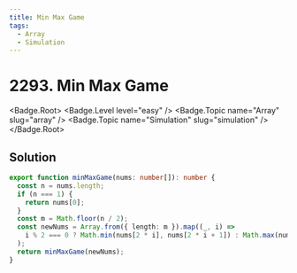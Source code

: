 ```yaml
---
title: Min Max Game
tags:
  - Array
  - Simulation
---
```


# 2293. Min Max Game

<Badge.Root>
  <Badge.Level level="easy" />
  <Badge.Topic name="Array" slug="array" />
  <Badge.Topic name="Simulation" slug="simulation" />
</Badge.Root>

## Solution

```typescript filename="solution.ts" copy
export function minMaxGame(nums: number[]): number {
  const n = nums.length;
  if (n === 1) {
    return nums[0];
  }
  const m = Math.floor(n / 2);
  const newNums = Array.from({ length: m }).map((_, i) =>
    i % 2 === 0 ? Math.min(nums[2 * i], nums[2 * i + 1]) : Math.max(nums[2 * i], nums[2 * i + 1]),
  );
  return minMaxGame(newNums);
}
```

<ProblemLink
  codingSite="leetcode"
  href="https://leetcode.com/problems/min-max-game"
  title="Min Max Game"
/>
